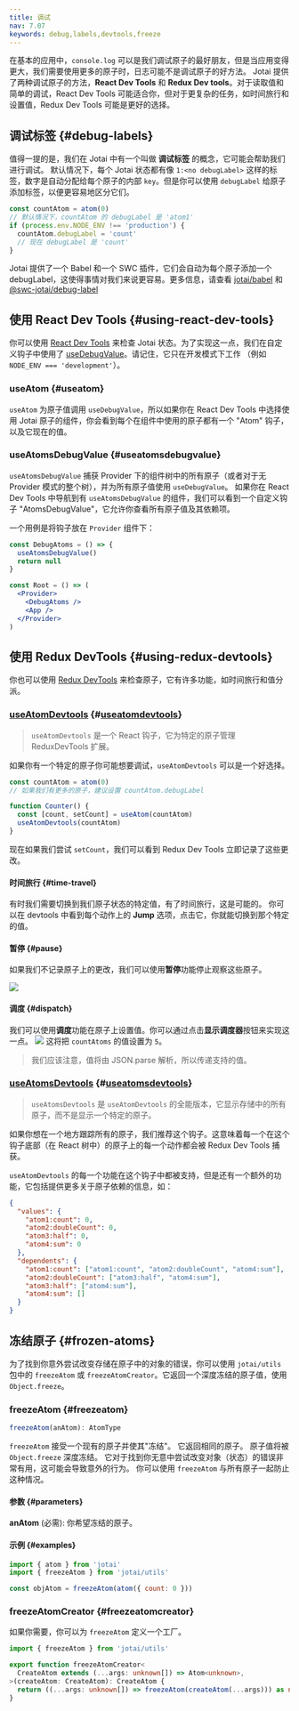 ```yaml
---
title: 调试
nav: 7.07
keywords: debug,labels,devtools,freeze
---
```


在基本的应用中，`console.log` 可以是我们调试原子的最好朋友，但是当应用变得更大，我们需要使用更多的原子时，日志可能不是调试原子的好方法。
Jotai 提供了两种调试原子的方法，**React Dev Tools** 和 **Redux Dev tools**。对于读取值和简单的调试，React Dev Tools 可能适合你，但对于更复杂的任务，如时间旅行和设置值，Redux Dev Tools 可能是更好的选择。

## 调试标签 {#debug-labels}

值得一提的是，我们在 Jotai 中有一个叫做 **调试标签** 的概念，它可能会帮助我们进行调试。
默认情况下，每个 Jotai 状态都有像 `1:<no debugLabel>` 这样的标签，数字是自动分配给每个原子的内部 `key`。但是你可以使用 `debugLabel` 给原子添加标签，以便更容易地区分它们。

```js
const countAtom = atom(0)
// 默认情况下，countAtom 的 debugLabel 是 'atom1'
if (process.env.NODE_ENV !== 'production') {
  countAtom.debugLabel = 'count'
  // 现在 debugLabel 是 'count'
}
```

Jotai 提供了一个 Babel 和一个 SWC 插件，它们会自动为每个原子添加一个 debugLabel，这使得事情对我们来说更容易。更多信息，请查看 [jotai/babel](https://github.com/pmndrs/jotai/blob/main/docs/tools/babel.mdx#plugin-debug-label) 和 [@swc-jotai/debug-label](https://github.com/pmndrs/jotai/blob/main/docs/tools/swc.mdx)

## 使用 React Dev Tools {#using-react-dev-tools}

你可以使用 [React Dev Tools](https://chrome.google.com/webstore/detail/react-developer-tools/fmkadmapgofadopljbjfkapdkoienihi)
来检查 Jotai 状态。为了实现这一点，我们在自定义钩子中使用了 [useDebugValue](https://react.dev/reference/react/useDebugValue)。请记住，它只在开发模式下工作
（例如 `NODE_ENV === 'development'`）。

### useAtom {#useatom}

`useAtom` 为原子值调用 `useDebugValue`，所以如果你在 React Dev Tools 中选择使用 Jotai 原子的组件，你会看到每个在组件中使用的原子都有一个 "Atom" 钩子，以及它现在的值。

### useAtomsDebugValue {#useatomsdebugvalue}

`useAtomsDebugValue` 捕获 Provider 下的组件树中的所有原子（或者对于无 Provider 模式的整个树），并为所有原子值使用 `useDebugValue`。
如果你在 React Dev Tools 中导航到有 `useAtomsDebugValue` 的组件，我们可以看到一个自定义钩子 "AtomsDebugValue"，它允许你查看所有原子值及其依赖项。

一个用例是将钩子放在 `Provider` 组件下：

```jsx
const DebugAtoms = () => {
  useAtomsDebugValue()
  return null
}

const Root = () => (
  <Provider>
    <DebugAtoms />
    <App />
  </Provider>
)
```

## 使用 Redux DevTools {#using-redux-devtools}

你也可以使用 [Redux DevTools](https://chrome.google.com/webstore/detail/redux-devtools/lmhkpmbekcpmknklioeibfkpmmfibljd)
来检查原子，它有许多功能，如时间旅行和值分派。

### [useAtomDevtools](https://jotai.org/docs/api/devtools#use-atom-devtools) {#[useatomdevtools](https://jotai.org/docs/api/devtools#use-atom-devtools)}

> `useAtomDevtools` 是一个 React 钩子，它为特定的原子管理 ReduxDevTools 扩展。

如果你有一个特定的原子你可能想要调试，`useAtomDevtools` 可以是一个好选择。

```js
const countAtom = atom(0)
// 如果我们有更多的原子，建议设置 countAtom.debugLabel

function Counter() {
  const [count, setCount] = useAtom(countAtom)
  useAtomDevtools(countAtom)
}
```

现在如果我们尝试 `setCount`，我们可以看到 Redux Dev Tools 立即记录了这些更改。

#### 时间旅行 {#time-travel}

有时我们需要切换到我们原子状态的特定值，有了时间旅行，这是可能的。
你可以在 devtools 中看到每个动作上的 **Jump** 选项，点击它，你就能切换到那个特定的值。

#### 暂停 {#pause}

如果我们不记录原子上的更改，我们可以使用**暂停**功能停止观察这些原子。

![](https://cdn.discordapp.com/attachments/688751221464367186/930893033925378118/unknown.png)

#### 调度 {#dispatch}

我们可以使用**调度**功能在原子上设置值。你可以通过点击**显示调度器**按钮来实现这一点。
![](https://cdn.discordapp.com/attachments/688751221464367186/930895694846361680/unknown.png)
这将把 `countAtoms` 的值设置为 `5`。

> 我们应该注意，值将由 JSON.parse 解析，所以传递支持的值。

### [useAtomsDevtools](../tools/devtools.mdx) {#[useatomsdevtools](../tools/devtools.mdx)}

> `useAtomsDevtools` 是 `useAtomDevtools` 的全能版本，它显示存储中的所有原子，而不是显示一个特定的原子。

如果你想在一个地方跟踪所有的原子，我们推荐这个钩子。这意味着每一个在这个钩子底部（在 React 树中）的原子上的每一个动作都会被 Redux Dev Tools 捕获。

`useAtomDevtools` 的每一个功能在这个钩子中都被支持，但是还有一个额外的功能，它包括提供更多关于原子依赖的信息，如：

```json
{
  "values": {
    "atom1:count": 0,
    "atom2:doubleCount": 0,
    "atom3:half": 0,
    "atom4:sum": 0
  },
  "dependents": {
    "atom1:count": ["atom1:count", "atom2:doubleCount", "atom4:sum"],
    "atom2:doubleCount": ["atom3:half", "atom4:sum"],
    "atom3:half": ["atom4:sum"],
    "atom4:sum": []
  }
}
```

## 冻结原子 {#frozen-atoms}

为了找到你意外尝试改变存储在原子中的对象的错误，你可以使用 `jotai/utils` 包中的 `freezeAtom` 或 `freezeAtomCreator`。它返回一个深度冻结的原子值，使用 `Object.freeze`。

### freezeAtom {#freezeatom}

```ts
freezeAtom(anAtom): AtomType
```

`freezeAtom` 接受一个现有的原子并使其"冻结"。
它返回相同的原子。
原子值将被 `Object.freeze` 深度冻结。
它对于找到你无意中尝试改变对象（状态）的错误非常有用，这可能会导致意外的行为。
你可以使用 `freezeAtom` 与所有原子一起防止这种情况。

#### 参数 {#parameters}

**anAtom** (必需): 你希望冻结的原子。

#### 示例 {#examples}

```js
import { atom } from 'jotai'
import { freezeAtom } from 'jotai/utils'

const objAtom = freezeAtom(atom({ count: 0 }))
```

### freezeAtomCreator {#freezeatomcreator}

如果你需要，你可以为 `freezeAtom` 定义一个工厂。

```ts
import { freezeAtom } from 'jotai/utils'

export function freezeAtomCreator<
  CreateAtom extends (...args: unknown[]) => Atom<unknown>,
>(createAtom: CreateAtom): CreateAtom {
  return ((...args: unknown[]) => freezeAtom(createAtom(...args))) as never
}
```
